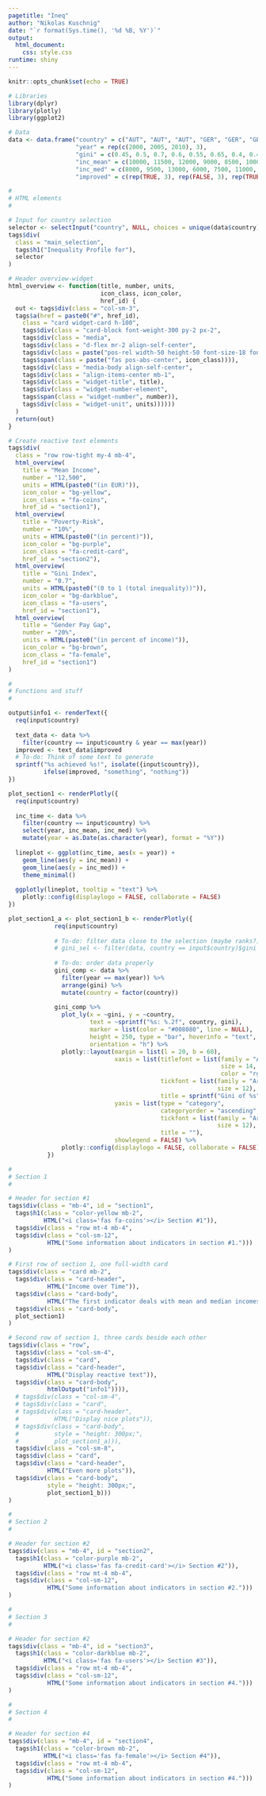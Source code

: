 ```yaml
---
pagetitle: "Ineq"
author: "Nikolas Kuschnig"
date: "`r format(Sys.time(), '%d %B, %Y')`"
output: 
  html_document:
    css: style.css
runtime: shiny
---
```


```r
knitr::opts_chunk$set(echo = TRUE)

# Libraries
library(dplyr)
library(plotly)
library(ggplot2)

# Data
data <- data.frame("country" = c("AUT", "AUT", "AUT", "GER", "GER", "GER", "ITA", "ITA", "ITA"),
                   "year" = rep(c(2000, 2005, 2010), 3),
                   "gini" = c(0.45, 0.5, 0.7, 0.6, 0.55, 0.65, 0.4, 0.4, 0.5),
                   "inc_mean" = c(10000, 11500, 12000, 9000, 8500, 10000, 7000, 8000, 10000),
                   "inc_med" = c(8000, 9500, 13000, 6000, 7500, 11000, 5000, 6000, 9500),
                   "improved" = c(rep(TRUE, 3), rep(FALSE, 3), rep(TRUE, 3)))
```

```r
#
# HTML elements
#

# Input for country selection
selector <- selectInput("country", NULL, choices = unique(data$country))
tags$div(
  class = "main_selection",
  tags$h1("Inequality Profile for"),
  selector
)

# Header overview-widget
html_overview <- function(title, number, units, 
                          icon_class, icon_color, 
                          href_id) {
  out <- tags$div(class = "col-sm-3",
  tags$a(href = paste0("#", href_id), 
    class = "card widget-card h-100",
    tags$div(class = "card-block font-weight-300 py-2 px-2",
    tags$div(class = "media",
    tags$div(class = "d-flex mr-2 align-self-center",
    tags$div(class = paste("pos-rel width-50 height-50 font-size-18 font-size-24 color-white rounded-circle", icon_color),
    tags$span(class = paste("fas pos-abs-center", icon_class)))),
    tags$div(class = "media-body align-self-center",
    tags$div(class = "align-items-center mb-1",
    tags$div(class = "widget-title", title),
    tags$div(class = "widget-number-element",
    tags$span(class = "widget-number", number)), 
    tags$div(class = "widget-unit", units))))))
  )
  return(out)
}

# Create reactive text elements
tags$div(
  class = "row row-tight my-4 mb-4",
  html_overview(
    title = "Mean Income",
    number = "12,500",
    units = HTML(paste0("(in EUR)")),
    icon_color = "bg-yellow",
    icon_class = "fa-coins",
    href_id = "section1"),
  html_overview(
    title = "Poverty-Risk",
    number = "10%",
    units = HTML(paste0("(in percent)")),
    icon_color = "bg-purple",
    icon_class = "fa-credit-card",
    href_id = "section2"),
  html_overview(
    title = "Gini Index",
    number = "0.7",
    units = HTML(paste0("(0 to 1 (total inequality))")),
    icon_color = "bg-darkblue",
    icon_class = "fa-users",
    href_id = "section1"),
  html_overview(
    title = "Gender Pay Gap",
    number = "20%",
    units = HTML(paste0("(in percent of income)")),
    icon_color = "bg-brown",
    icon_class = "fa-female",
    href_id = "section1")
)
```

```r
#
# Functions and stuff
#

output$info1 <- renderText({
  req(input$country)
  
  text_data <- data %>% 
    filter(country == input$country & year == max(year))
  improved <- text_data$improved
  # To-do: Think of some text to generate
  sprintf("%s achieved %s!", isolate({input$country}),
          ifelse(improved, "something", "nothing"))
})

plot_section1 <- renderPlotly({
  req(input$country)
  
  inc_time <- data %>%
    filter(country == input$country) %>% 
    select(year, inc_mean, inc_med) %>% 
    mutate(year = as.Date(as.character(year), format = "%Y"))
  
  lineplot <- ggplot(inc_time, aes(x = year)) +
    geom_line(aes(y = inc_mean)) +
    geom_line(aes(y = inc_med)) +
    theme_minimal()
  
  ggplotly(lineplot, tooltip = "text") %>% 
    plotly::config(displaylogo = FALSE, collaborate = FALSE)
})

plot_section1_a <- plot_section1_b <- renderPlotly({
             req(input$country)
             
             # To-do: filter data close to the selection (maybe ranks?)
             # gini_sel <- filter(data, country == input$country)$gini
             
             # To-do: order data properly
             gini_comp <- data %>%
               filter(year == max(year)) %>% 
               arrange(gini) %>% 
               mutate(country = factor(country))
             
             gini_comp %>% 
               plot_ly(x = ~gini, y = ~country,
                       text = ~sprintf("%s: %.2f", country, gini),
                       marker = list(color = "#008080", line = NULL), 
                       height = 250, type = "bar", hoverinfo = "text",
                       orientation = "h") %>% 
               plotly::layout(margin = list(l = 20, b = 60),
                              xaxis = list(titlefont = list(family = "Arial",
                                                            size = 14,
                                                            color = "rgb(68, 68, 68)"),
                                           tickfont = list(family = "Arial", 
                                                           size = 12),
                                           title = sprintf("Gini of %s", input$country)),
                              yaxis = list(type = "category",
                                           categoryorder = "ascending",
                                           tickfont = list(family = "Arial", 
                                                           size = 12),
                                           title = ""),
                              showlegend = FALSE) %>% 
               plotly::config(displaylogo = FALSE, collaborate = FALSE)
           })
```


```r
#
# Section 1
#

# Header for section #1
tags$div(class = "mb-4", id = "section1",
  tags$h1(class = "color-yellow mb-2",
          HTML("<i class='fas fa-coins'></i> Section #1")),
  tags$div(class = "row mt-4 mb-4",
  tags$div(class = "col-sm-12",
           HTML("Some information about indicators in section #1.")))
)

# First row of section 1, one full-width card
tags$div(class = "card mb-2",
  tags$div(class = "card-header",
           HTML("Income over Time")),
  tags$div(class = "card-body",
           HTML("The first indicator deals with mean and median incomes.")),
  tags$div(class = "card-body",
  plot_section1)
)

# Second row of section 1, three cards beside each other
tags$div(class = "row",
  tags$div(class = "col-sm-4",
  tags$div(class = "card", 
  tags$div(class = "card-header",
           HTML("Display reactive text")),
  tags$div(class = "card-body",
           htmlOutput("info1")))),
  # tags$div(class = "col-sm-4",
  # tags$div(class = "card", 
  # tags$div(class = "card-header",
  #          HTML("Display nice plots")),
  # tags$div(class = "card-body",
  #          style = "height: 300px;",
  #          plot_section1_a))),
  tags$div(class = "col-sm-8",
  tags$div(class = "card", 
  tags$div(class = "card-header",
           HTML("Even more plots")),
  tags$div(class = "card-body",
           style = "height: 300px;",
           plot_section1_b)))
)
```

```r
#
# Section 2
#

# Header for section #2
tags$div(class = "mb-4", id = "section2",
  tags$h1(class = "color-purple mb-2",
          HTML("<i class='fas fa-credit-card'></i> Section #2")),
  tags$div(class = "row mt-4 mb-4",
  tags$div(class = "col-sm-12",
           HTML("Some information about indicators in section #2.")))
)
```

```r
#
# Section 3
#

# Header for section #2
tags$div(class = "mb-4", id = "section3",
  tags$h1(class = "color-darkblue mb-2",
          HTML("<i class='fas fa-users'></i> Section #3")),
  tags$div(class = "row mt-4 mb-4",
  tags$div(class = "col-sm-12",
           HTML("Some information about indicators in section #4.")))
)
```

```r
#
# Section 4
#

# Header for section #4
tags$div(class = "mb-4", id = "section4",
  tags$h1(class = "color-brown mb-2",
          HTML("<i class='fas fa-female'></i> Section #4")),
  tags$div(class = "row mt-4 mb-4",
  tags$div(class = "col-sm-12",
           HTML("Some information about indicators in section #4.")))
)
```